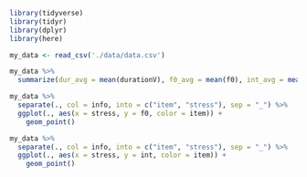 ```r
library(tidyverse)
library(tidyr)
library(dplyr)
library(here)

my_data <- read_csv('./data/data.csv')

my_data %>% 
  summarize(dur_avg = mean(durationV), f0_avg = mean(f0), int_avg = mean(int))

my_data %>% 
  separate(., col = info, into = c("item", "stress"), sep = "_") %>%
  ggplot(., aes(x = stress, y = f0, color = item)) +
    geom_point() 

my_data %>% 
  separate(., col = info, into = c("item", "stress"), sep = "_") %>%
  ggplot(., aes(x = stress, y = int, color = item)) +
    geom_point() 

    
```
